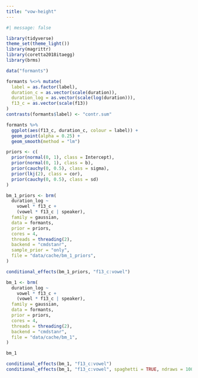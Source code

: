 ```yaml
---
title: "vow-height"
---
```


```r
#| message: false

library(tidyverse)
theme_set(theme_light())
library(magrittr)
library(coretta2018itaegg)
library(brms)
```

```r
data("formants")

formants %<>% mutate(
  label = as.factor(label),
  duration_c = as.vector(scale(duration)),
  duration_log = as.vector(scale(log(duration))),
  f13_c = as.vector(scale(f13))
)
contrasts(formants$label) <- "contr.sum"
```

```r
formants %>%
  ggplot(aes(f13_c, duration_c, colour = label)) +
  geom_point(alpha = 0.25) +
  geom_smooth(method = "lm")
```

```r
priors <- c(
  prior(normal(0, 1), class = Intercept),
  prior(normal(0, 1), class = b),
  prior(cauchy(0, 0.5), class = sigma),
  prior(lkj(2), class = cor),
  prior(cauchy(0, 0.5), class = sd)
)

bm_1_priors <- brm(
  duration_log ~
    vowel * f13_c +
    (vowel * f13_c | speaker),
  family = gaussian,
  data = formants,
  prior = priors,
  cores = 4,
  threads = threading(2),
  backend = "cmdstanr",
  sample_prior = "only",
  file = "data/cache/bm_1_priors",
)
```

```r
conditional_effects(bm_1_priors, "f13_c:vowel")
```

```r
bm_1 <- brm(
  duration_log ~
    vowel * f13_c +
    (vowel * f13_c | speaker),
  family = gaussian,
  data = formants,
  prior = priors,
  cores = 4,
  threads = threading(2),
  backend = "cmdstanr",
  file = "data/cache/bm_1",
)
```

```r
bm_1
```

```r
conditional_effects(bm_1, "f13_c:vowel")
conditional_effects(bm_1, "f13_c:vowel", spaghetti = TRUE, ndraws = 100)
```


